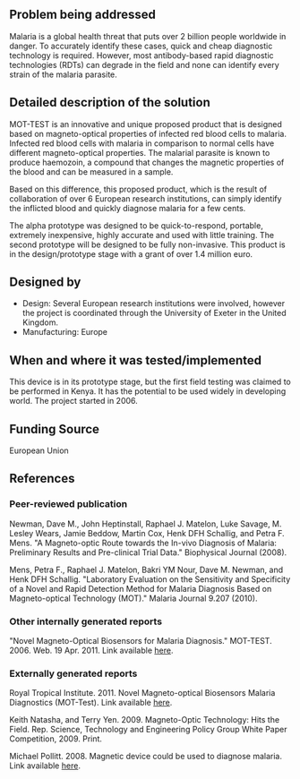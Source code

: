 {{Medical Device
|Health Topic=Malaria
|Classification=Diagnosis
|Scope=Prototype
|Location=Africa, Asia, South America
|Image=Malaria mosquito.jpg
}}
==Problem being addressed==
Malaria is a global health threat that puts over 2 billion people worldwide in danger. To accurately identify these cases, quick and cheap diagnostic technology is required.  However, most antibody-based rapid diagnostic technologies (RDTs) can degrade in the field and none can identify every strain of the malaria parasite.

==Detailed description of the solution==
MOT-TEST is an innovative and unique proposed product that is designed based on magneto-optical properties of infected red blood cells to malaria. Infected red blood cells with malaria in comparison to normal cells have different magneto-optical properties. The malarial parasite is known to produce haemozoin, a compound that changes the magnetic properties of the blood and can be measured in a sample.

Based on this difference, this proposed product, which is the result of collaboration of over 6 European research institutions, can simply identify the inflicted blood and quickly diagnose malaria for a few cents.

The alpha prototype was designed to be quick-to-respond, portable, extremely inexpensive, highly accurate and used with little training.  The second prototype will be designed to be fully non-invasive. This product is in the design/prototype stage with a grant of over 1.4 million euro.

==Designed by==
*Design: Several European research institutions were involved, however the project is coordinated through the University of Exeter in the United Kingdom.
*Manufacturing: Europe

==When and where it was tested/implemented ==
This device is in its prototype stage, but the first field testing was claimed to be performed in Kenya. It has the potential to be used widely in developing world.  The project started in 2006.

==Funding Source==
European Union

==References==
===Peer-reviewed publication===
Newman, Dave M., John Heptinstall, Raphael J. Matelon, Luke Savage, M. Lesley Wears, Jamie Beddow, Martin Cox, Henk DFH Schallig, and Petra F. Mens. "A Magneto-optic Route towards the In-vivo Diagnosis of Malaria: Preliminary Results and Pre-clinical Trial Data." Biophysical Journal  (2008).

Mens, Petra F., Raphael J. Matelon, Bakri YM Nour, Dave M. Newman, and Henk DFH Schallig. "Laboratory Evaluation on the Sensitivity and Specificity of a Novel and Rapid Detection Method for Malaria Diagnosis Based on Magneto-optical Technology (MOT)." Malaria Journal 9.207 (2010).

===Other internally generated reports===
"Novel Magneto-Optical Biosensors for Malaria Diagnosis." MOT-TEST. 2006. Web. 19 Apr. 2011. Link available [http://www.mottest.org/index.html here].

===Externally generated reports===
Royal Tropical Institute. 2011. Novel Magneto-optical Biosensors Malaria Diagnostics (MOT-Test). Link available [http://www.kit.nl/smartsite.shtml?id=KITPROJECTS here].

Keith Natasha, and Terry Yen. 2009. Magneto-Optic Technology: Hits the Field. Rep. Science, Technology and Engineering Policy Group White Paper Competition, 2009. Print.

Michael Pollitt. 2008. Magnetic device could be used to diagnose malaria. Link available [http://www.guardian.co.uk/technology/2008/may/29/research.medicalresearch here].